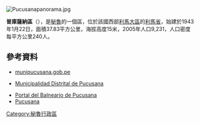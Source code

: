 [[Image:Pucusanapanorama.jpg|right]]
{{Coord|12|25|S|76|47|W|display=title}}

'''普庫薩納區'''（{{lang-es|Distrito de Pucusana}}），是[[秘魯|秘魯]]的一個區，位於該國西部[[利馬大區|利馬大區]]的[[利馬省|利馬省]]，始建於1943年1月22日，面積37.83平方公里，海拔高度15米，2005年人口9,231，人口密度每平方公里240人。

==參考資料==
* [https://web.archive.org/web/20191125105126/http://munipucusana.gob.pe/ munipucusana.gob.pe]
* {{es icon}} [https://web.archive.org/web/20191125105126/http://munipucusana.gob.pe/ Municipalidad Distrital de Pucusana]
* [https://web.archive.org/web/20080828224414/http://pucusanaperu.com/ Portal del Balneario de Pucusana]
* [http://imageevent.com/cibas/pucusana/ Pucusana] {{Wayback|url=http://imageevent.com/cibas/pucusana/ |date=20160303185939 }}

{{Peru-geo-stub}}
[[Category:秘魯行政區|Category:秘魯行政區]]